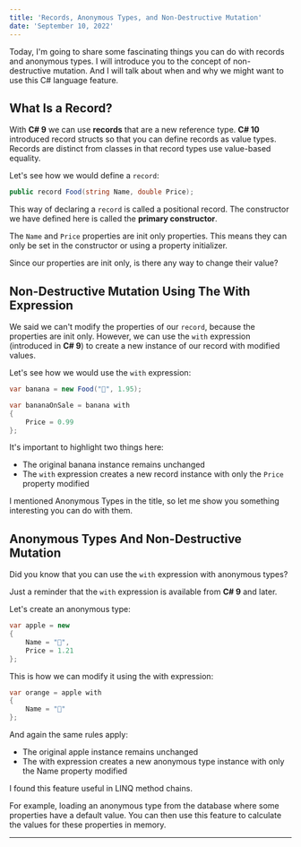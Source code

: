 ```yaml
---
title: 'Records, Anonymous Types, and Non-Destructive Mutation'
date: 'September 10, 2022'
---
```


Today, I'm going to share some fascinating things you can do with records and anonymous types.
I will introduce you to the concept of non-destructive mutation.
And I will talk about when and why we might want to use this C# language feature.

## What Is a Record?

With **C# 9** we can use **records** that are a new reference type.
**C# 10** introduced record structs so that you can define records as value types.
Records are distinct from classes in that record types use value-based equality.

Let's see how we would define a `record`:

```csharp
public record Food(string Name, double Price);
```

This way of declaring a `record` is called a positional record.
The constructor we have defined here is called the **primary constructor**.

The `Name` and `Price` properties are init only properties.
This means they can only be set in the constructor or using a property initializer.

Since our properties are init only, is there any way to change their value?

## Non-Destructive Mutation Using The With Expression

We said we can't modify the properties of our `record`, because the properties are init only.
However, we can use the `with` expression (introduced in **C# 9**) to create a new instance
of our record with modified values.

Let's see how we would use the `with` expression:

```csharp
var banana = new Food("🍌", 1.95);

var bananaOnSale = banana with
{
    Price = 0.99
};
```

It's important to highlight two things here:

- The original banana instance remains unchanged
- The `with` expression creates a new record instance with only the `Price` property modified

I mentioned Anonymous Types in the title, so let me show you something interesting you can do with them.

## Anonymous Types And Non-Destructive Mutation

Did you know that you can use the `with` expression with anonymous types?

Just a reminder that the `with` expression is available from **C# 9** and later.

Let's create an anonymous type:

```csharp
var apple = new
{
    Name = "🍎",
    Price = 1.21
};
```

This is how we can modify it using the with expression:

```csharp
var orange = apple with
{
    Name = "🍊"
};
```

And again the same rules apply:

- The original apple instance remains unchanged
- The with expression creates a new anonymous type instance with only the Name property modified

I found this feature useful in LINQ method chains.

For example, loading an anonymous type from the database where some properties have a default value.
You can then use this feature to calculate the values for these properties in memory.

---
